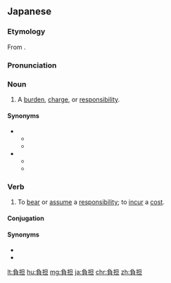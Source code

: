 {{also|負擔|负担}}
==Japanese==
{{ja-kanjitab|ふ|たん|yomi=on}}

===Etymology===
From {{etyl|zhx|ja|sort=ふたん}} {{m|zh|負擔}}.

===Pronunciation===
{{ja-pron|ふたん|yomi=o}}

===Noun===
{{ja-noun|ふたん}}

# A [[burden]], [[charge]], or [[responsibility]].
#: {{ja-usex|消費税の'''負担'''が急増する|しょうひぜい の '''ふたん''' が きゅうぞう する|the consumption tax '''burden''' rises steeply}}

====Synonyms====
* {{sense|burden, load}}
** {{ja-r|負荷|ふか}}
** {{ja-r|重荷|おもに}}
* {{sense|responsibility}}
** {{ja-r|責任|せきにん}}
** {{ja-r|義務|ぎむ}}

===Verb===
{{ja-verb-suru|ふたん}}

# To [[bear]] or [[assume]] a [[responsibility]]; to [[incur]] a [[cost]].
#: {{ja-usex|費用の一部を'''負担'''していただけますでしょうか。|ひよう の いちぶ を '''ふたん''' して いただけます でしょう か。|Would you be so kind as to '''cover''' part of the costs?}}

====Conjugation====
{{ja-suru|ふたん}}

====Synonyms====
* {{ja-r|負う|おう}}
* {{ja-r|引き受ける|ひきうける}}

[[lt:負担]]
[[hu:負担]]
[[mg:負担]]
[[ja:負担]]
[[chr:負担]]
[[zh:負担]]